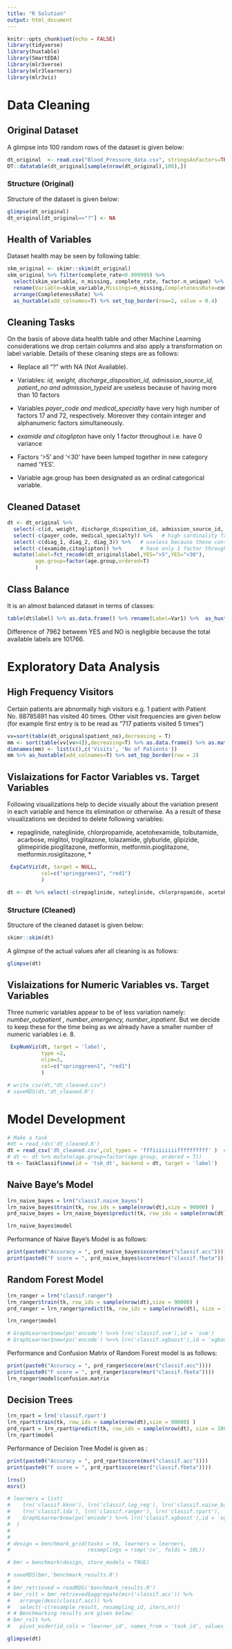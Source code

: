 ```yaml
---
title: "R Solution"
output: html_document
---
```


```r
knitr::opts_chunk$set(echo = FALSE)
library(tidyverse)
library(huxtable)
library(SmartEDA)
library(mlr3verse)
library(mlr3learners)
library(mlr3viz)
```
# Data Cleaning  
  
## Original Dataset  

A glimpse into 100 random rows of the dataset is given below:  

```r
dt_original  <- read.csv("Blood_Pressure_data.csv", stringsAsFactors=TRUE)
DT::datatable(dt_original[sample(nrow(dt_original),100),])
```
  
### Structure (Original)  
  
Structure of the dataset is given below:

```r
glimpse(dt_original)
dt_original[dt_original=="?"] <- NA
```

## Health of Variables  

Dataset health may be seen by following table:

```r
skm_original <- skimr::skim(dt_original)
skm_original %>% filter(complete_rate<0.999999) %>% 
  select(skim_variable, n_missing, complete_rate, factor.n_unique) %>% 
  rename(Variable=skim_variable,Missings=n_missing,CompletenessRate=complete_rate,Uniques=factor.n_unique) %>% 
  arrange(CompletenessRate) %>% 
  as_huxtable(add_colnames=T) %>% set_top_border(row=2, value = 0.4)
```

## Cleaning Tasks  
On the basis of above data health table and other Machine Learning considerations we drop certain columns and also apply a transformation on label variable. Details of these cleaning steps are as follows:  

- Replace all "?" with NA (Not Available).  

- Variables: *id, weight, discharge_disposition_id, admission_source_id, patient_no and admission_typeid* are useless because of having more than 10 factors   
- Variables *payer_code and medical_specialty* have very high number of factors 17 and 72, respectively.  Moreover they contain integer and alphanumeric factors simultaneously.  

- *examide and citoglipton* have only 1 factor throughout i.e. have 0 variance  

- Factors '>5' and '<30' have been lumped together in new category named 'YES'.

- Variable age.group has been designated as an ordinal categorical variable.  

## Cleaned Dataset  

```r
dt <- dt_original %>% 
  select(-c(id, weight, discharge_disposition_id, admission_source_id, patient_no, admission_typeid)) %>%   # useless cols e.g. Id's and having more than 10 factors
  select(-c(payer_code, medical_specialty)) %>%   # high cardinality factor variables respectively 17 and 72
  select(-c(diag_1, diag_2, diag_3)) %>%   # useless because these contain integer and V## type mixed entries, factors are more than 700
  select(-c(examide,citoglipton)) %>%      # have only 1 factor throughout 
  mutate(label=fct_recode(dt_original$label,YES=">5",YES="<30"),
         age.group=factor(age.group,ordered=T)
         )
```



## Class Balance  

It is an almost balanced dataset in terms of classes:
```r
table(dt$label) %>% as.data.frame() %>% rename(Label=Var1) %>%  as_huxtable(add_colnames=T) %>% set_top_border(row=2, value = 0.4)
```
  
Difference of 7962 between YES and NO is negligible because the total available labels are 101766.  

# Exploratory Data Analysis  
  
## High Frequency Visitors  

Certain patients are abnormally high visitors e.g. 1 patient with Patient No. 88785891 has visited 40 times. Other visit frequencies are given below (for example first entry is to be read as "717 patients visited 5 times")
```r
vv=sort(table(dt_original$patient_no),decreasing = T)
mm <- sort(table(vv[vv>4]),decreasing=T) %>% as.data.frame() %>% as.matrix() 
dimnames(mm) <- list(c(),c('Visits', 'No of Patients'))
mm %>% as_huxtable(add_colnames=T) %>% set_top_border(row = 2)
```

## Vislaizations for Factor Variables vs. Target Variables  
 Following visualizations help to decide visually about the variation present in each variable and hence its elimination or otherwise. As a result of these visualizations we decided to delete following variables:  
 
* repaglinide, nateglinide, chlorpropamide, acetohexamide, tolbutamide, acarbose, miglitol, troglitazone, tolazamide, glyburide, glipizide, glimepiride.pioglitazone, metformin, metformin.pioglitazone, metformin.rosiglitazone,  *
```r
 ExpCatViz(dt, target = NULL, 
           col=c("springgreen1", "red1")
           )
```
```r
dt <- dt %>% select(-c(repaglinide, nateglinide, chlorpropamide, acetohexamide, tolbutamide, acarbose, miglitol, troglitazone, tolazamide, glyburide, glipizide, glimepiride.pioglitazone, metformin, metformin.pioglitazone, metformin.rosiglitazone, glipizide.metformin))
```

### Structure (Cleaned)  

Structure of the cleaned dataset is given below:

```r
skimr::skim(dt)
```
A glimpse of the actual values afer all cleaning is as follows:  

```r
glimpse(dt)
```


## Vislaizations for Numeric Variables vs. Target Variables  

Three numeric variables appear to be of less variation namely: *number_outpatient , number_emergency, number_inpatient*. But we decide to keep these for the time being as we already have a smaller number of numeric variables i.e. 8.
```r
 ExpNumViz(dt, target = 'label', 
           type =2, 
           nlim=3,
           col=c("springgreen1", "red1")
           )
```
  
```r
# write_csv(dt,"dt_cleaned.csv")
# saveRDS(dt,'dt_cleaned.R')
```
  
# Model Development  

```r
# Make a task 
#dt = read_rds('dt_cleaned.R')
dt = read_csv('dt_cleaned.csv',col_types = 'fffiiiiiiiiffffffffff' )  # 'fffiiiiiiiiffffffffff'
# dt <- dt %>% mutate(age.group=factor(age.group, ordered = T))
tk <- TaskClassif$new(id = 'tsk_dt', backend = dt, target = 'label')
```

## Naive Baye's Model  

```r
lrn_naive_bayes = lrn("classif.naive_bayes")
lrn_naive_bayes$train(tk, row_ids = sample(nrow(dt),size = 90000) )
prd_naive_bayes = lrn_naive_bayes$predict(tk, row_ids = sample(nrow(dt), size = 1000))

lrn_naive_bayes$model
```
Performance of Naive Baye's Model is as follows: 

```r
print(paste0("Accuracy = ", prd_naive_bayes$score(msr("classif.acc"))))
print(paste0("F score = ", prd_naive_bayes$score(msr("classif.fbeta"))))
```

## Random Forest Model  
```r
lrn_ranger = lrn("classif.ranger")
lrn_ranger$train(tk, row_ids = sample(nrow(dt),size = 90000) )
prd_ranger = lrn_ranger$predict(tk, row_ids = sample(nrow(dt), size = 1000))

lrn_ranger$model

# GraphLearner$new(po('encode') %>>% lrn('classif.svm'),id = 'svm')
# GraphLearner$new(po('encode') %>>% lrn('classif.xgboost'),id = 'xgboost')
```

Performance and Confusion Matrix of Random Forest model is as follows: 
```r
print(paste0("Accuracy = ", prd_ranger$score(msr("classif.acc"))))
print(paste0("F score = ", prd_ranger$score(msr("classif.fbeta"))))
lrn_ranger$model$confusion.matrix
```


## Decision Trees  

```r
lrn_rpart = lrn('classif.rpart')
lrn_rpart$train(tk, row_ids = sample(nrow(dt),size = 90000) )
prd_rpart = lrn_rpart$predict(tk, row_ids = sample(nrow(dt), size = 1000))
lrn_rpart$model
```

Performance of Decision Tree Model is given as :  
```r
print(paste0("Accuracy = ", prd_rpart$score(msr("classif.acc"))))
print(paste0("F score = ", prd_rpart$score(msr("classif.fbeta"))))
```


```r
lrns()
msrs()
```


```r
# learners = list(
#    lrn('classif.kknn'), lrn('classif.log_reg'), lrn('classif.naive_bayes'),
#    lrn('classif.lda'), lrn('classif.ranger'), lrn('classif.rpart'),
#    GraphLearner$new(po('encode') %>>% lrn('classif.xgboost'),id = 'xgboost')
#  )
# 
# 
# design = benchmark_grid(tasks = tk, learners = learners,
#                         resamplings = rsmp('cv', folds = 10L))

# bmr = benchmark(design, store_models = TRUE)

# saveRDS(bmr,'benchmark_results.R')
# 
# bmr_retrieved = readRDS('benchmark_results.R')
# bmr_rslt = bmr_retrieved$aggregate(msr('classif.acc')) %>%
#   arrange(desc(classif.acc)) %>%
#   select(-c(resample_result, resampling_id, iters,nr))
# # Benchmarking results are given below:
# bmr_rslt %>% 
#   pivot_wider(id_cols = 'learner_id', names_from = 'task_id', values_from = 'classif.acc')

```
  
```r
glimpse(dt)
```


